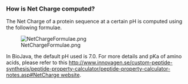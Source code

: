 ===How is Net Charge computed?===

The Net Charge of a protein sequence at a certain pH is computed using the following formulae.

[[File:NetChargeFormulae.png]]

In BioJava, the default pH used is 7.0. For more details and pKa of amino acids, please refer to this [[http://www.innovagen.se/custom-peptide-synthesis/peptide-property-calculator/peptide-property-calculator-notes.asp#NetCharge website]].